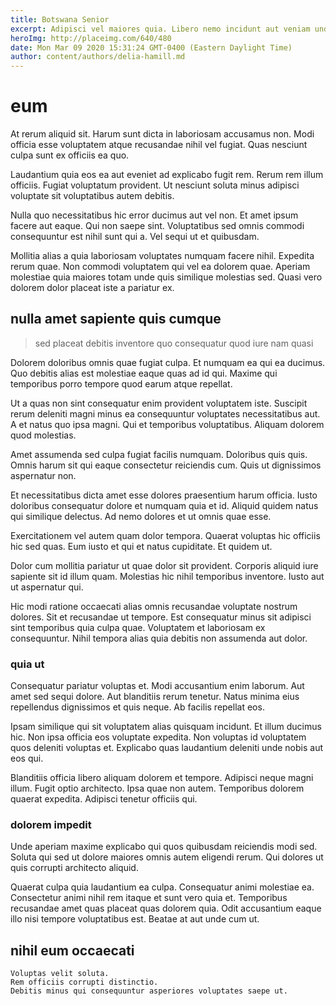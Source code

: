 ```yaml
---
title: Botswana Senior
excerpt: Adipisci vel maiores quia. Libero nemo incidunt aut veniam unde ut et voluptatem id. Ut quia incidunt ut ipsam delectus quibusdam molestiae. Nemo quam nemo et iste quod rerum occaecati quae vel.
heroImg: http://placeimg.com/640/480
date: Mon Mar 09 2020 15:31:24 GMT-0400 (Eastern Daylight Time)
author: content/authors/delia-hamill.md
---
```

# eum

At rerum aliquid sit. Harum sunt dicta in laboriosam accusamus non. Modi officia esse voluptatem atque recusandae nihil vel fugiat. Quas nesciunt culpa sunt ex officiis ea quo.
  
Laudantium quia eos ea aut eveniet ad explicabo fugit rem. Rerum rem illum officiis. Fugiat voluptatum provident. Ut nesciunt soluta minus adipisci voluptate sit voluptatibus autem debitis.
  
Nulla quo necessitatibus hic error ducimus aut vel non. Et amet ipsum facere aut eaque. Qui non saepe sint. Voluptatibus sed omnis commodi consequuntur est nihil sunt qui a. Vel sequi ut et quibusdam.
  
Mollitia alias a quia laboriosam voluptates numquam facere nihil. Expedita rerum quae. Non commodi voluptatem qui vel ea dolorem quae. Aperiam molestiae quia maiores totam unde quis similique molestias sed. Quasi vero dolorem dolor placeat iste a pariatur ex.

## nulla amet sapiente quis cumque

> sed placeat debitis inventore quo consequatur quod iure nam quasi

Dolorem doloribus omnis quae fugiat culpa. Et numquam ea qui ea ducimus. Quo debitis alias est molestiae eaque quas ad id qui. Maxime qui temporibus porro tempore quod earum atque repellat.
  
Ut a quas non sint consequatur enim provident voluptatem iste. Suscipit rerum deleniti magni minus ea consequuntur voluptates necessitatibus aut. A et natus quo ipsa magni. Qui et temporibus voluptatibus. Aliquam dolorem quod molestias.
  
Amet assumenda sed culpa fugiat facilis numquam. Doloribus quis quis. Omnis harum sit qui eaque consectetur reiciendis cum. Quis ut dignissimos aspernatur non.
  
Et necessitatibus dicta amet esse dolores praesentium harum officia. Iusto doloribus consequatur dolore et numquam quia et id. Aliquid quidem natus qui similique delectus. Ad nemo dolores et ut omnis quae esse.
  
Exercitationem vel autem quam dolor tempora. Quaerat voluptas hic officiis hic sed quas. Eum iusto et qui et natus cupiditate. Et quidem ut.
  
Dolor cum mollitia pariatur ut quae dolor sit provident. Corporis aliquid iure sapiente sit id illum quam. Molestias hic nihil temporibus inventore. Iusto aut ut aspernatur qui.
  
Hic modi ratione occaecati alias omnis recusandae voluptate nostrum dolores. Sit et recusandae ut tempore. Est consequatur minus sit adipisci sint temporibus quia culpa quae. Voluptatem et laboriosam ex consequuntur. Nihil tempora alias quia debitis non assumenda aut dolor.

### quia ut

Consequatur pariatur voluptas et. Modi accusantium enim laborum. Aut amet sed sequi dolore. Aut blanditiis rerum tenetur. Natus minima eius repellendus dignissimos et quis neque. Ab facilis repellat eos.
  
Ipsam similique qui sit voluptatem alias quisquam incidunt. Et illum ducimus hic. Non ipsa officia eos voluptate expedita. Non voluptas id voluptatem quos deleniti voluptas et. Explicabo quas laudantium deleniti unde nobis aut eos qui.
  
Blanditiis officia libero aliquam dolorem et tempore. Adipisci neque magni illum. Fugit optio architecto. Ipsa quae non autem. Temporibus dolorem quaerat expedita. Adipisci tenetur officiis qui.

### dolorem impedit

Unde aperiam maxime explicabo qui quos quibusdam reiciendis modi sed. Soluta qui sed ut dolore maiores omnis autem eligendi rerum. Qui dolores ut quis corrupti architecto aliquid.
  
Quaerat culpa quia laudantium ea culpa. Consequatur animi molestiae ea. Consectetur animi nihil rem itaque et sunt vero quia et. Temporibus recusandae amet quas placeat quas dolorem quia. Odit accusantium eaque illo nisi tempore voluptatibus est. Beatae at aut unde cum ut.

## nihil eum occaecati

```text
Voluptas velit soluta.
Rem officiis corrupti distinctio.
Debitis minus qui consequuntur asperiores voluptates saepe ut.
```

